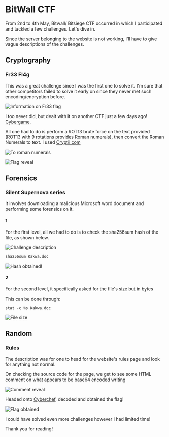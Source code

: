 # BitWall CTF

From 2nd to 4th May, Bitwall/ Bitsiege CTF occurred in which I participated and tackled a few challenges. Let's dive in.

Since the server belonging to the website is not working, I'll have to give vague descriptions of the challenges.

## Cryptography

### Fr33 Fl4g

This was a great challenge since I was the first one to solve it.
I'm sure that other competitors failed to solve it early on since they never met such encoding/encryption before.

![Information on Fr33 flag](/bitwall-ctf/Screenshot%20at%202025-05-02%2020-38-17.png)

I too never did, but dealt with it on another CTF just a few days ago! [Cybergame](https://cybergame.sk).

All one had to do is perform a ROT13 brute force on the text provided (ROT13 with 9 rotations provides Roman numerals), then convert the Roman Numerals to text. I used [Cryptii.com](https://v2.cryptii.com/roman-numerals/text)

![To roman numerals](/bitwall-ctf/Screenshot%20at%202025-05-02%2020-38-29.png)

![Flag reveal](/bitwall-ctf/Screenshot%20at%202025-05-02%2020-38-23.png)


## Forensics

### Silent Supernova series

It involves downloading a malicious Microsoft word document and performing some forensics on it.

#### 1

For the first level, all we had to do is to check the sha256sum hash of the file, as shown below.

![Challenge description](/bitwall-ctf/Screenshot%20at%202025-05-02%2021-18-30.png)

```
sha256sum Kakwa.doc
```
![Hash obtained!](/bitwall-ctf/Screenshot%20at%202025-05-02%2021-18-35.png)


#### 2
For the second level, it specifically asked for the file's size but in bytes

This can be done through:

```
stat -c %s Kakwa.doc
```

![File size](/bitwall-ctf/Screenshot%20at%202025-05-02%2021-21-58.png)

## Random

### Rules

The description was for one to head for the website's rules page and look for anything not normal.

On checking the source code for the page, we get to see some HTML comment on what appears to be base64 encoded writing

![Comment reveal](/bitwall-ctf/Screenshot%20at%202025-05-02%2022-17-12.png)

Headed onto [Cyberchef](https://cyberchef.org), decoded and obtained the flag!

![Flag obtained](/bitwall-ctf/Screenshot%20at%202025-05-02%2022-17-38.png)

I could have solved even more challenges however I had limited time!

Thank you for reading!
